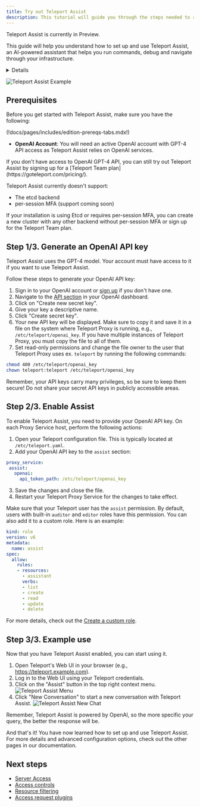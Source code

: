 ```yaml
---
title: Try out Teleport Assist
description: This tutorial will guide you through the steps needed to run Teleport Assist on your own infrastructure.
---
```


<Admonition type="tip" title="Preview">
  Teleport Assist is currently in Preview.
</Admonition>

This guide will help you understand how to set up and use Teleport Assist, an AI-powered assistant that helps you run
commands, debug and navigate through your infrastructure.
<Details
  title="Version warning"
  opened={true}
  min="12.0"
>
Teleport Assist is available starting from Teleport `v12.4`.
</Details>

![Teleport Assist Example](../img/assist/assist-example.png)

## Prerequisites

Before you get started with Teleport Assist, make sure you have the following:

(!docs/pages/includes/edition-prereqs-tabs.mdx!)

- **OpenAI Account**: You will need an active OpenAI account with GPT-4 API access as Teleport Assist relies on OpenAI services.

<Notice type="note">
If you don't have access to OpenAI GPT-4 API, you can still try out Teleport Assist by signing up for a [Teleport Team plan](https://goteleport.com/pricing/).
</Notice>

Teleport Assist currently doesn't support:
* The etcd backend
* per-session MFA (support coming soon)

If your installation is using Etcd or requires per-session MFA,
you can create a new cluster with any other backend without per-session MFA or sign up for the Teleport Team plan.

## Step 1/3. Generate an OpenAI API key

Teleport Assist uses the GPT-4 model. Your account must have access to it if you want to use Teleport Assist.

Follow these steps to generate your OpenAI API key:

1. Sign in to your OpenAI account or [sign up](https://platform.openai.com/signup) if you don't have one.
2. Navigate to the [API section](https://platform.openai.com/account/api-keys) in your OpenAI dashboard.
3. Click on "Create new secret key".
4. Give your key a descriptive name.
5. Click "Create secret key".
6. Your new API key will be displayed. Make sure to copy it and save it in a file on the system where Teleport Proxy is running, e.g., `/etc/teleport/openai_key`.
If you have multiple instances of Teleport Proxy, you must copy the file to all of them.
7. Set read-only permissions and change the file owner to the user that Teleport Proxy uses ex. `teleport` by running the following commands:

```bash
chmod 400 /etc/teleport/openai_key
chown teleport:teleport /etc/teleport/openai_key
```

<Notice type="warning">
Remember, your API keys carry many privileges, so be sure to keep them secure! Do not share your secret API keys in publicly accessible areas.
</Notice>

## Step 2/3. Enable Assist

To enable Teleport Assist, you need to provide your OpenAI API key. On each Proxy Service host, perform the following actions:

1. Open your Teleport configuration file. This is typically located at `/etc/teleport.yaml`.
2. Add your OpenAI API key to the `assist` section:

 ```yaml
proxy_service:
  assist:
    openai:
      api_token_path: /etc/teleport/openai_key
```

3. Save the changes and close the file.
4. Restart your Teleport Proxy Service for the changes to take effect.


Make sure that your Teleport user has the `assist` permission. By default, users with built-in `auditor` and `editor` roles
have this permission. You can also add it to a custom role. Here is an example:

```yaml
kind: role
version: v6
metadata:
  name: assist
spec:
  allow:
    rules:
    - resources:
      - assistant
      verbs:
      - list
      - create
      - read
      - update
      - delete
```

For more details, check out the [Create a custom role](https://goteleport.com/docs/access-controls/getting-started/#step-33-create-a-custom-role).

## Step 3/3. Example use

Now that you have Teleport Assist enabled, you can start using it.

1. Open Teleport's Web UI in your browser (e.g., https://teleport.example.com).
2. Log in to the Web UI using your Teleport credentials.
3. Click on the "Assist" button in the top right context menu.
![Teleport Assist Menu](../img/assist/main-screen.png)
4. Click "New Conversation" to start a new conversation with Teleport Assist.
![Teleport Assist New Chat](../img/assist/assist-screen.png)

Remember, Teleport Assist is powered by OpenAI, so the more specific your query, the better the response will be.

And that's it! You have now learned how to set up and use Teleport Assist. For more details and advanced configuration options, check out the other pages in our documentation.

## Next steps

- [Server Access](server-access/introduction.mdx)
- [Access controls](access-controls/getting-started.mdx)
- [Resource filtering](reference/predicate-language.mdx)
- [Access request plugins](access-controls/access-request-plugins.mdx)
